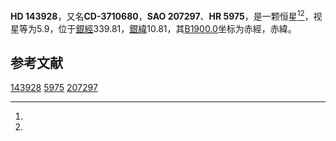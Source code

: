 {{Starbox begin
| name = HD 143928
}}
{{Starbox observe
| epoch = [[J2000.0|J2000.0]]
| constell = {{星座名待查}}<ref name=SIMBAD>{{cite web
 | url=http://simbad.u-strasbg.fr/simbad/sim-id?Ident=HR+5975
 | title=Pulsating variable Star
 | publisher=Centre de Données astronomiques de Strasbourg
 | work=SIMBAD
 | accessdate=2012-07-13
 | archive-date=2016-03-17
 | archive-url=https://web.archive.org/web/20160317130044/http://simbad.u-strasbg.fr/simbad/sim-id?Ident=HR+5975
 | dead-url=no
 }}</ref><ref name=DATA>{{cite web
 | url=http://vizier.u-strasbg.fr/viz-bin/VizieR-5?-out.add=.&-source=5050&-corr=PK=HR&-out.max=9999&HR=5975
 | title=VizieR Detailed Page
 | accessdate=2012-07-13
 | archive-url=https://web.archive.org/web/20190216084838/http://vizier.u-strasbg.fr/viz-bin/VizieR-5?-out.add=.&-source=5050&-corr=PK=HR&-out.max=9999&HR=5975
 | archive-date=2019-02-16
 | dead-url=yes
 }}</ref>
| 星官 = 
| ra = {{RA|16|4|36.7}}<ref name=SIMBAD /><ref name=DATA />
| dec = {{DEC|-37|51|47}}<ref name=SIMBAD /><ref name=DATA />
| appmag_v = 5.9<ref name=SIMBAD /><ref name=DATA />
}}
{{Starbox character
| class = F3IV<ref name=SIMBAD /><ref name=DATA />
| b-v = 0.4<ref name=SIMBAD /><ref name=DATA />
| u-b = <ref name=SIMBAD /><ref name=DATA />
| r-i = <ref name=SIMBAD /><ref name=DATA />
| variable = 
}}
{{Starbox astrometry
| radial_v = 
| prop_mo_ra = -6
| parallax = 
| p_error = 
}}
{{Starbox catalog
| names =CD-3710680，[[SAO星表|SAO]] 207297，[[HD星表|HD]] 143928，[[HR星表|HR]] 5975}}
{{Starbox reference |Simbad=HR+5975}}
{{Starbox end}}

'''HD 143928'''，又名'''CD-3710680'''，'''SAO 207297'''、'''HR 5975'''，是一颗恒星<ref name=SIMBAD /><ref name=DATA />，视星等为5.9，位于[[銀道座標系|銀經]]339.81，[[銀道座標系|銀緯]]10.81，其[[B1900.0|B1900.0]]坐标为赤經{{RA|15|58|0.6}}，赤緯{{DEC|-37|10.81|3}}。

== 参考文献 ==
{{reflist}}

{{star-stub}}

[[Category:HD和HDE天體|143928]]
[[Category:HR天體|5975]]
[[Category:SAO天體|207297]]